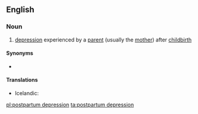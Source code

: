 ==English==

===Noun===
{{en-noun|-|head=[[postpartum]] [[depression]]}}

# [[depression]] experienced by a [[parent]] (usually the [[mother]]) after [[childbirth]]

====Synonyms====
* {{l|en|postnatal depression}}

====Translations====
{{trans-top|parent’s depression after childbirth}}
* Icelandic: {{t|is|fæðingarþunglyndi|n}}
{{trans-mid}}
{{trans-bottom}}

[[pl:postpartum depression]]
[[ta:postpartum depression]]